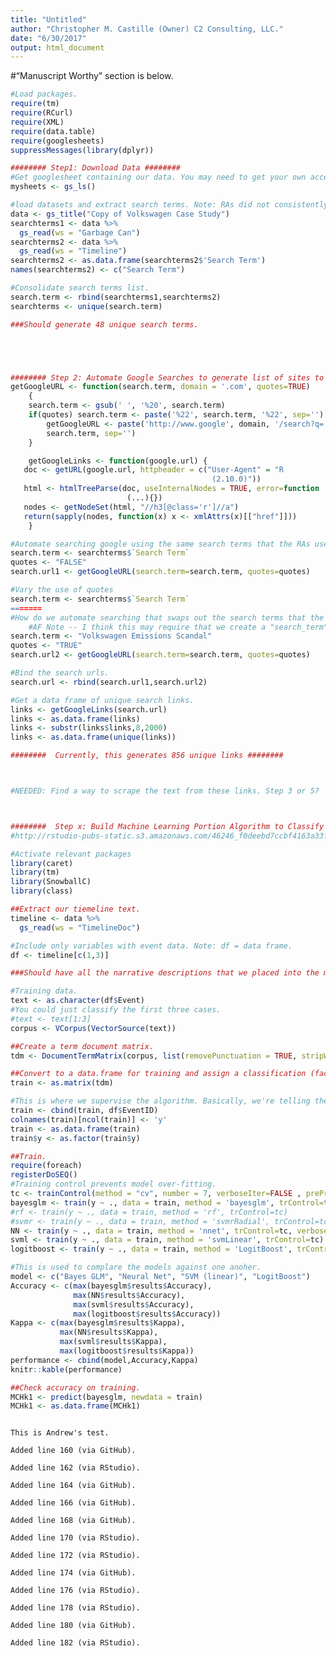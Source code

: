 ```yaml
---
title: "Untitled"
author: "Christopher M. Castille (Owner) C2 Consulting, LLC."
date: "6/30/2017"
output: html_document
---
```

#"Manuscript Worthy" section is below.

```r
#Load packages.
require(tm)
require(RCurl)
require(XML)
require(data.table)
require(googlesheets)
suppressMessages(library(dplyr))

######## Step1: Download Data ######## 
#Get googlesheet containing our data. You may need to get your own acces key to access the appropriate dataset. 
mysheets <- gs_ls()

#load datasets and extract search terms. Note: RAs did not consistently report the search terms used across datasets, so I am combining the search term datapoints and eliminating redundancies. 
data <- gs_title("Copy of Volkswagen Case Study")
searchterms1 <- data %>%
  gs_read(ws = "Garbage Can")
searchterms2 <- data %>%
  gs_read(ws = "Timeline")
searchterms2 <- as.data.frame(searchterms2$'Search Term')
names(searchterms2) <- c("Search Term")

#Consolidate search terms list.
search.term <- rbind(searchterms1,searchterms2)
searchterms <- unique(search.term)

###Should generate 48 unique search terms. 





######## Step 2: Automate Google Searches to generate list of sites to scrape ######## 
getGoogleURL <- function(search.term, domain = '.com', quotes=TRUE) 
    {
    search.term <- gsub(' ', '%20', search.term)
    if(quotes) search.term <- paste('%22', search.term, '%22', sep='') 
        getGoogleURL <- paste('http://www.google', domain, '/search?q=',
        search.term, sep='')
    }

    getGoogleLinks <- function(google.url) {
   doc <- getURL(google.url, httpheader = c("User-Agent" = "R
                                             (2.10.0)"))
   html <- htmlTreeParse(doc, useInternalNodes = TRUE, error=function
                          (...){})
   nodes <- getNodeSet(html, "//h3[@class='r']//a")
   return(sapply(nodes, function(x) x <- xmlAttrs(x)[["href"]]))
    }

#Automate searching google using the same search terms that the RAs used. 
search.term <- searchterms$`Search Term`
quotes <- "FALSE"
search.url1 <- getGoogleURL(search.term=search.term, quotes=quotes)

#Vary the use of quotes
search.term <- searchterms$`Search Term`
=======
#How do we automate searching that swaps out the search terms that the RAs used?
    #AF Note -- I think this may require that we create a "search_term" vector that lists all the various search terms the RAs used. Then, instead of running the following function just on "Volkswagen Emissions Scandal", we would run it on the entire "search_term" vector, which should then run the following function on each component within the search_term vector. 
search.term <- "Volkswagen Emissions Scandal"
quotes <- "TRUE"
search.url2 <- getGoogleURL(search.term=search.term, quotes=quotes)

#Bind the search urls.
search.url <- rbind(search.url1,search.url2)

#Get a data frame of unique search links.
links <- getGoogleLinks(search.url)
links <- as.data.frame(links)
links <- substr(links$links,8,2000)
links <- as.data.frame(unique(links))

########  Currently, this generates 856 unique links ########  



#NEEDED: Find a way to scrape the text from these links. Step 3 or 5?



########  Step x: Build Machine Learning Portion Algorithm to Classify Text ######## 
#http://rstudio-pubs-static.s3.amazonaws.com/46246_f0deebd7ccbf4163a33f669bb5c91a70.html

#Activate relevant packages
library(caret)
library(tm)
library(SnowballC)
library(class)

##Extract our tiemeline text. 
timeline <- data %>%
  gs_read(ws = "TimelineDoc")

#Include only variables with event data. Note: df = data frame.
df <- timeline[c(1,3)]

###Should have all the narrative descriptions that we placed into the manuscript. Eventually we can sub in the raw "plagirarized" text if we like, but this should suffice for now. Currently has 56 entries.

#Training data.
text <- as.character(df$Event)
#You could just classify the first three cases. 
#text <- text[1:3]
corpus <- VCorpus(VectorSource(text))

##Create a term document matrix.
tdm <- DocumentTermMatrix(corpus, list(removePunctuation = TRUE, stripWhitespace = TRUE, content_transformer(tolower), stopwords = TRUE, stemming = FALSE, removeNumbers = FALSE))

##Convert to a data.frame for training and assign a classification (factor) to each document.
train <- as.matrix(tdm)

#This is where we supervise the algorithm. Basically, we're telling the algorithm that each document (row) is a distinct class (here, class = "event" in our dataset). So it needs to identity the combination of words that distinguish one event from the other 
train <- cbind(train, df$EventID)
colnames(train)[ncol(train)] <- 'y'
train <- as.data.frame(train)
train$y <- as.factor(train$y)

##Train.
require(foreach)
registerDoSEQ()
#Training control prevents model over-fitting. 
tc <- trainControl(method = "cv", number = 7, verboseIter=FALSE , preProcOptions="pca", allowParallel=TRUE)
bayesglm <- train(y ~ ., data = train, method = 'bayesglm', trControl=tc)
#rf <- train(y ~ ., data = train, method = 'rf', trControl=tc)
#svmr <- train(y ~ ., data = train, method = 'svmrRadial', trControl=tc)
NN <- train(y ~ ., data = train, method = 'nnet', trControl=tc, verbose=FALSE)
svml <- train(y ~ ., data = train, method = 'svmLinear', trControl=tc)
logitboost <- train(y ~ ., data = train, method = 'LogitBoost', trControl=tc)

#This is used to complare the models against one anoher.
model <- c("Bayes GLM", "Neural Net", "SVM (linear)", "LogitBoost")
Accuracy <- c(max(bayesglm$results$Accuracy),
              max(NN$results$Accuracy),
              max(svml$results$Accuracy),
              max(logitboost$results$Accuracy))
Kappa <- c(max(bayesglm$results$Kappa),
           max(NN$results$Kappa),
           max(svml$results$Kappa),
           max(logitboost$results$Kappa))
performance <- cbind(model,Accuracy,Kappa)
knitr::kable(performance)

##Check accuracy on training.
MCHk1 <- predict(bayesglm, newdata = train)
MCHk1 <- as.data.frame(MCHk1)
```

```{}

This is Andrew's test. 

Added line 160 (via GitHub). 

Added line 162 (via RStudio). 

Added line 164 (via GitHub). 

Added line 166 (via GitHub). 

Added line 168 (via GitHub). 

Added line 170 (via RStudio).

Added line 172 (via RStudio).

Added line 174 (via GitHub). 

Added line 176 (via RStudio).

Added line 178 (via RStudio).

Added line 180 (via GitHub). 

Added line 182 (via RStudio).
```


